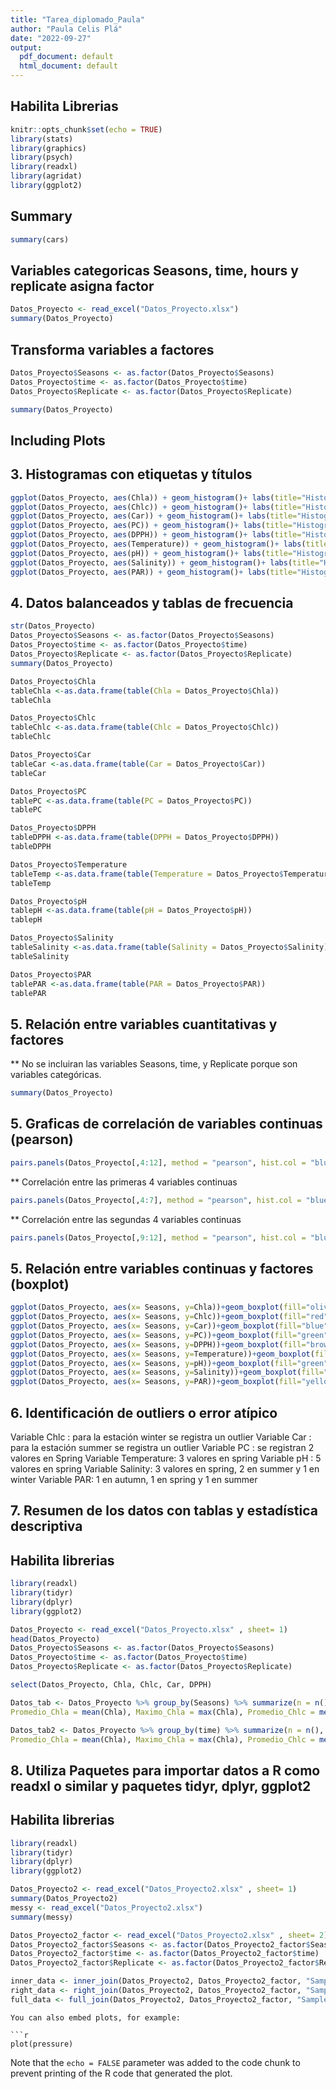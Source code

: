 ```yaml
---
title: "Tarea_diplomado_Paula"
author: "Paula Celis Plá"
date: "2022-09-27"
output:
  pdf_document: default
  html_document: default
---
```


## Habilita Librerias 

```r
knitr::opts_chunk$set(echo = TRUE)
library(stats)
library(graphics)
library(psych)
library(readxl)
library(agridat)
library(ggplot2)
```

## Summary

```r
summary(cars)
```

## Variables categoricas Seasons, time, hours  y replicate asigna factor  

```r
Datos_Proyecto <- read_excel("Datos_Proyecto.xlsx")
summary(Datos_Proyecto)
```

## Transforma variables a factores

```r
Datos_Proyecto$Seasons <- as.factor(Datos_Proyecto$Seasons)
Datos_Proyecto$time <- as.factor(Datos_Proyecto$time)
Datos_Proyecto$Replicate <- as.factor(Datos_Proyecto$Replicate)

summary(Datos_Proyecto)
```

## Including Plots

## 3. Histogramas con etiquetas y títulos

```r
ggplot(Datos_Proyecto, aes(Chla)) + geom_histogram()+ labs(title="Histograma Chla", x="Clorofila a", y="Frecuencia")
ggplot(Datos_Proyecto, aes(Chlc)) + geom_histogram()+ labs(title="Histograma Clorofila c", x="Chlc", y="Frecuencia")
ggplot(Datos_Proyecto, aes(Car)) + geom_histogram()+ labs(title="Histograma Carotenos", x="Car", y="Frecuencia")
ggplot(Datos_Proyecto, aes(PC)) + geom_histogram()+ labs(title="Histograma Compuestos fenólicos", x="PC", y="Frecuencia")
ggplot(Datos_Proyecto, aes(DPPH)) + geom_histogram()+ labs(title="Histograma DPPH", x="DPPH", y="Frecuencia")
ggplot(Datos_Proyecto, aes(Temperature)) + geom_histogram()+ labs(title="Histograma Tempertura", x="Temperature", y="Frecuencia")
ggplot(Datos_Proyecto, aes(pH)) + geom_histogram()+ labs(title="Histograma pH", x="pH", y="Frecuencia")
ggplot(Datos_Proyecto, aes(Salinity)) + geom_histogram()+ labs(title="Histograma Salinity", x="Salinity", y="Frecuencia")
ggplot(Datos_Proyecto, aes(PAR)) + geom_histogram()+ labs(title="Histograma Radiación fotosintéticamnete activa", x="PAR", y="Frecuencia")
```

## 4. Datos balanceados y tablas de frecuencia

```r
str(Datos_Proyecto)
Datos_Proyecto$Seasons <- as.factor(Datos_Proyecto$Seasons)
Datos_Proyecto$time <- as.factor(Datos_Proyecto$time)
Datos_Proyecto$Replicate <- as.factor(Datos_Proyecto$Replicate)
summary(Datos_Proyecto)

Datos_Proyecto$Chla
tableChla <-as.data.frame(table(Chla = Datos_Proyecto$Chla))
tableChla

Datos_Proyecto$Chlc
tableChlc <-as.data.frame(table(Chlc = Datos_Proyecto$Chlc))
tableChlc

Datos_Proyecto$Car
tableCar <-as.data.frame(table(Car = Datos_Proyecto$Car))
tableCar

Datos_Proyecto$PC
tablePC <-as.data.frame(table(PC = Datos_Proyecto$PC))
tablePC

Datos_Proyecto$DPPH
tableDPPH <-as.data.frame(table(DPPH = Datos_Proyecto$DPPH))
tableDPPH

Datos_Proyecto$Temperature
tableTemp <-as.data.frame(table(Temperature = Datos_Proyecto$Temperature))
tableTemp

Datos_Proyecto$pH
tablepH <-as.data.frame(table(pH = Datos_Proyecto$pH))
tablepH

Datos_Proyecto$Salinity
tableSalinity <-as.data.frame(table(Salinity = Datos_Proyecto$Salinity))
tableSalinity

Datos_Proyecto$PAR
tablePAR <-as.data.frame(table(PAR = Datos_Proyecto$PAR))
tablePAR

```


## 5. Relación entre variables cuantitativas y factores

** No se incluiran las variables Seasons, time, y Replicate porque son variables categóricas. 

```r
summary(Datos_Proyecto)
```

## 5. Graficas de correlación de variables continuas (pearson)

```r
pairs.panels(Datos_Proyecto[,4:12], method = "pearson", hist.col = "blue", density = TRUE, font=4)

```
** Correlación entre las primeras 4 variables continuas 

```r
pairs.panels(Datos_Proyecto[,4:7], method = "pearson", hist.col = "blue", density = TRUE, font=2)
```
** Correlación entre las segundas 4 variables continuas 

```r
pairs.panels(Datos_Proyecto[,9:12], method = "pearson", hist.col = "blue", density = TRUE, font=2)
```

## 5. Relación entre variables continuas y factores (boxplot)


```r
ggplot(Datos_Proyecto, aes(x= Seasons, y=Chla))+geom_boxplot(fill="olivedrab1")+labs(title = "BoxPlot", x= "Seasons", y= "Clorofila a")
ggplot(Datos_Proyecto, aes(x= Seasons, y=Chlc))+geom_boxplot(fill="red")+labs(title = "BoxPlot", x= "Seasons", y= "Clorofila c")
ggplot(Datos_Proyecto, aes(x= Seasons, y=Car))+geom_boxplot(fill="blue")+labs(title = "BoxPlot", x= "Seasons", y= "Carotenos")
ggplot(Datos_Proyecto, aes(x= Seasons, y=PC))+geom_boxplot(fill="green")+labs(title = "BoxPlot", x= "Seasons", y= "Compuestos fenólicos")
ggplot(Datos_Proyecto, aes(x= Seasons, y=DPPH))+geom_boxplot(fill="brown")+labs(title = "BoxPlot", x= "Seasons", y= "DPPH")
ggplot(Datos_Proyecto, aes(x= Seasons, y=Temperature))+geom_boxplot(fill="blue")+labs(title = "BoxPlot", x= "Seasons", y= "Temperatura")
ggplot(Datos_Proyecto, aes(x= Seasons, y=pH))+geom_boxplot(fill="green")+labs(title = "BoxPlot", x= "Seasons", y= "pH")
ggplot(Datos_Proyecto, aes(x= Seasons, y=Salinity))+geom_boxplot(fill="brown")+labs(title = "BoxPlot", x= "Seasons", y= "Salinity")
ggplot(Datos_Proyecto, aes(x= Seasons, y=PAR))+geom_boxplot(fill="yellow")+labs(title = "BoxPlot", x= "Seasons", y= "Radiación PAR")
```

## 6. Identificación de outliers o error atípico 

Variable Chlc : para la estación winter se registra un outlier
Variable Car : para la estación summer se registra un outlier
Variable PC : se registran 2 valores en Spring
Variable Temperature: 3 valores en spring 
Variable pH : 5 valores en spring 
Variable Salinity: 3 valores en spring, 2 en summer y 1 en winter
Variable PAR: 1 en autumn, 1 en spring y 1 en summer 

## 7. Resumen de los datos con tablas y estadística descriptiva 

## Habilita librerias 

```r
library(readxl)
library(tidyr)
library(dplyr)
library(ggplot2)
```

```r
Datos_Proyecto <- read_excel("Datos_Proyecto.xlsx" , sheet= 1)
head(Datos_Proyecto)
Datos_Proyecto$Seasons <- as.factor(Datos_Proyecto$Seasons)
Datos_Proyecto$time <- as.factor(Datos_Proyecto$time)
Datos_Proyecto$Replicate <- as.factor(Datos_Proyecto$Replicate)

select(Datos_Proyecto, Chla, Chlc, Car, DPPH)

```
```r
Datos_tab <- Datos_Proyecto %>% group_by(Seasons) %>% summarize(n = n(), 
Promedio_Chla = mean(Chla), Maximo_Chla = max(Chla), Promedio_Chlc = mean(Chlc), Maximo_Chlc = max(Chlc), Promedio_Car = mean(Car), Maximo_Car = max(Car), Promedio_PC = mean(PC), Maximo_PC = max(PC), Promedio_DPPH = mean(DPPH), Maximo_DPPH = max(DPPH), Promedio_Temperature = mean(Temperature), Maximo_Temperature = max(Temperature),Promedio_pH = mean(pH), Maximo_pH = max(pH), Promedio_Salinity = mean(Salinity), Maximo_Salinity = max(Salinity), Promedio_PAR = mean(PAR), Maximo_PAR = max(PAR))
```


```r
Datos_tab2 <- Datos_Proyecto %>% group_by(time) %>% summarize(n = n(), 
Promedio_Chla = mean(Chla), Maximo_Chla = max(Chla), Promedio_Chlc = mean(Chlc), Maximo_Chlc = max(Chlc), Promedio_Car = mean(Car), Maximo_Car = max(Car), Promedio_PC = mean(PC), Maximo_PC = max(PC), Promedio_DPPH = mean(DPPH), Maximo_DPPH = max(DPPH), Promedio_Temperature = mean(Temperature), Maximo_Temperature = max(Temperature),Promedio_pH = mean(pH), Maximo_pH = max(pH), Promedio_Salinity = mean(Salinity), Maximo_Salinity = max(Salinity), Promedio_PAR = mean(PAR), Maximo_PAR = max(PAR))
```

## 8. Utiliza Paquetes para importar datos a R como readxl o similar y paquetes tidyr, dplyr, ggplot2

## Habilita librerias 

```r
library(readxl)
library(tidyr)
library(dplyr)
library(ggplot2)
```

```r
Datos_Proyecto2 <- read_excel("Datos_Proyecto2.xlsx" , sheet= 1)
summary(Datos_Proyecto2)
messy <- read_excel("Datos_Proyecto2.xlsx")
summary(messy)
```
```r
Datos_Proyecto2_factor <- read_excel("Datos_Proyecto2.xlsx" , sheet= 2)
Datos_Proyecto2_factor$Seasons <- as.factor(Datos_Proyecto2_factor$Seasons)
Datos_Proyecto2_factor$time <- as.factor(Datos_Proyecto2_factor$time)
Datos_Proyecto2_factor$Replicate <- as.factor(Datos_Proyecto2_factor$Replicate)

inner_data <- inner_join(Datos_Proyecto2, Datos_Proyecto2_factor, "Sample_id")
right_data <- right_join(Datos_Proyecto2, Datos_Proyecto2_factor, "Sample_id")
full_data <- full_join(Datos_Proyecto2, Datos_Proyecto2_factor, "Sample_id")

```


```
You can also embed plots, for example:

```r

plot(pressure)
```

Note that the `echo = FALSE` parameter was added to the code chunk to prevent printing of the R code that generated the plot.
